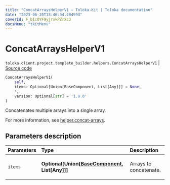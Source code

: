 ```yaml
---
title: "ConcatArraysHelperV1 — Toloka-Kit | Toloka documentation"
date: "2023-06-20T13:46:34.284993"
coverId: F_bIcOYF9yjrxkPZrXc3
docsMenu: "tkitMenu"
---
```


# ConcatArraysHelperV1

`toloka.client.project.template_builder.helpers.ConcatArraysHelperV1` | [Source code](https://github.com/Toloka/toloka-kit/blob/v1.2.0/src/client/project/template_builder/helpers.py#L30)

```python
ConcatArraysHelperV1(
    self,
    items: Optional[Union[BaseComponent, List[Any]]] = None,
    *,
    version: Optional[str] = '1.0.0'
)
```

Concatenates multiple arrays into a single array.

For more information, see [helper.concat-arrays](/docs/template-builder/reference/helper.concat-arrays).

## Parameters description

| Parameters | Type | Description |
| :----------| :----| :-----------|
`items`|**Optional\[Union\[[BaseComponent](/docs/toloka-kit/reference/toloka.client.project.template_builder.base.BaseComponent), List\[Any\]\]\]**|<p>Arrays to concatenate.</p>
